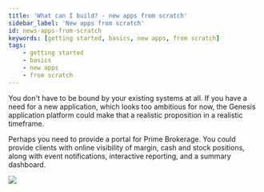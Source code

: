 ```yaml
---
title: 'What can I build? - new apps from scratch'
sidebar_label: 'New apps from scratch'
id: news-apps-from-scratch
keywords: [getting started, basics, new apps, from scratch]
tags:
    - getting started
    - basics
    - new apps
    - from scratch
---
```


You don't have to be bound by your existing systems at all. If you have a need for a new application, which looks too ambitious for now, the Genesis application platform could make that a realistic proposition in a realistic timeframe.

Perhaps you need to provide a portal for Prime Brokerage. You could provide clients with online visibility of margin, cash and stock positions, along with event notifications, interactive reporting, and a summary dashboard.   

![](/img/scratch-example.png)


